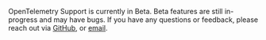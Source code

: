 <Note>

OpenTelemetry Support is currently in Beta. Beta features are still in-progress and may have bugs. If you have any questions or feedback, please reach out via [GitHub](https://github.com/getsentry/sentry/discussions/40712), or [email](steven.eubank@sentry.io).
</Note>
